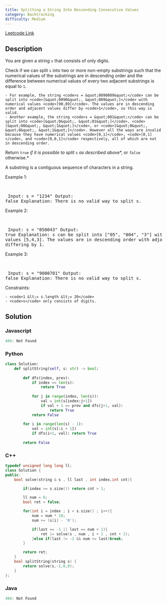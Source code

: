 ```yaml
---
title: Splitting a String Into Descending Consecutive Values
category: Backtracking
difficulty: Medium
---
```


<Callout>

[Leetcode Link](https://leetcode.com/problems/splitting-a-string-into-descending-consecutive-values)

</Callout>

## Description
You are given a string <code>s</code> that consists of only digits.

Check if we can split <code>s</code> into two or more non-empty substrings such that the numerical values of the substrings are in descending order and the difference between numerical values of every two adjacent substrings is equal to <code>1</code>.


	- For example, the string <code>s = &quot;0090089&quot;</code> can be split into <code>[&quot;0090&quot;, &quot;089&quot;]</code> with numerical values <code>[90,89]</code>. The values are in descending order and adjacent values differ by <code>1</code>, so this way is valid.
	- Another example, the string <code>s = &quot;001&quot;</code> can be split into <code>[&quot;0&quot;, &quot;01&quot;]</code>, <code>[&quot;00&quot;, &quot;1&quot;]</code>, or <code>[&quot;0&quot;, &quot;0&quot;, &quot;1&quot;]</code>. However all the ways are invalid because they have numerical values <code>[0,1]</code>, <code>[0,1]</code>, and <code>[0,0,1]</code> respectively, all of which are not in descending order.


Return <code>true</code> *if it is possible to split* <code>s</code>​​​​​​ *as described above**, or *<code>false</code>* otherwise.*

A substring is a contiguous sequence of characters in a string.

 
Example 1:

<br /><pre className="overflow-x-auto">
Input: s = &quot;1234&quot;
Output: false
Explanation: There is no valid way to split s.
</pre>

Example 2:

<br /><pre className="overflow-x-auto">
Input: s = &quot;050043&quot;
Output: true
Explanation: s can be split into [&quot;05&quot;, &quot;004&quot;, &quot;3&quot;] with numerical values [5,4,3].
The values are in descending order with adjacent values differing by 1.
</pre>

Example 3:

<br /><pre className="overflow-x-auto">
Input: s = &quot;9080701&quot;
Output: false
Explanation: There is no valid way to split s.
</pre>

 
Constraints:


	- <code>1 &lt;= s.length &lt;= 20</code>
	- <code>s</code> only consists of digits.



## Solution

### Javascript
```javascript
404: Not Found
```
### Python
```python
class Solution:
    def splitString(self, s: str) -> bool:
        
        def dfs(index, prev):
            if index == len(s):
                return True
        
            for j in range(index, len(s)):
                val = int(s[index:j+1])
                if val + 1 == prev and dfs(j+1, val):
                    return True
            return False
    
        for i in range(len(s) - 1):
            val = int(s[:i + 1])
            if dfs(i+1, val): return True
                
        return False

```
### C++
```cpp
typedef unsigned long long ll;
class Solution {
public:
    bool solve(string & s , ll last , int index,int cnt){

        if(index >= s.size()) return cnt > 1;

        ll num = 0;
        bool ret = false;

        for(int i = index ; i < s.size() ; i++){
            num = num * 10;
            num += (s[i] - '0');

            if(last == -1 || last == num + 1){
                ret |= solve(s , num , i + 1 , cnt + 1);
            }else if(last != -1 && num >= last)break;
        }

        return ret;
    }
    bool splitString(string s) {
        return solve(s,-1,0,0);
    }
};

```
### Java
```java
404: Not Found
```



